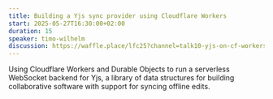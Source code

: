 ```yaml
---
title: Building a Yjs sync provider using Cloudflare Workers
start: 2025-05-27T16:30:00+02:00
duration: 15
speaker: timo-wilhelm
discussion: https://waffle.place/lfc25?channel=talk10-yjs-on-cf-workers
---
```


Using Cloudflare Workers and Durable Objects to run a serverless WebSocket backend for Yjs, a library of data structures for building collaborative software with support for syncing offline edits.
